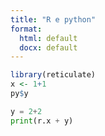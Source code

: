 ```yaml
---
title: "R e python"
format:
  html: default
  docx: default
---
```


```r
library(reticulate)
x <- 1+1
py$y
```

```python
y = 2+2
print(r.x + y)
```